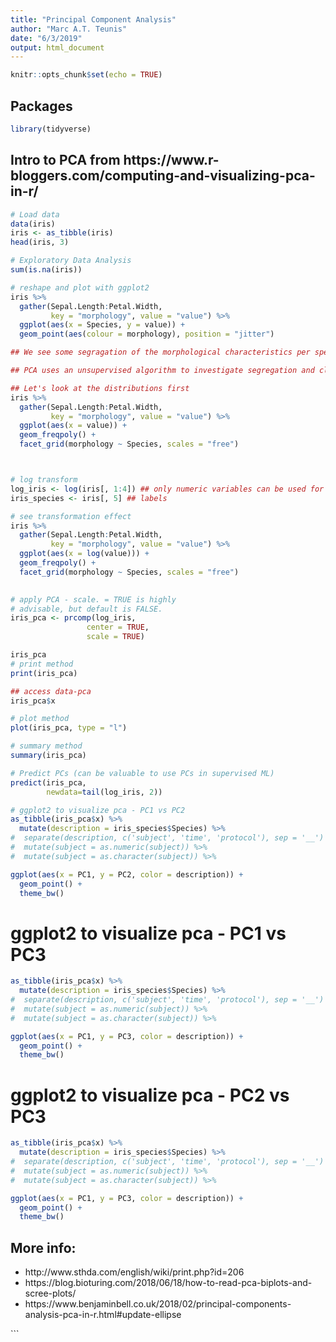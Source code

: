 ```yaml
---
title: "Principal Component Analysis"
author: "Marc A.T. Teunis"
date: "6/3/2019"
output: html_document
---
```


```r
knitr::opts_chunk$set(echo = TRUE)
```

## Packages
```r
library(tidyverse)
```


## Intro to PCA from https://www.r-bloggers.com/computing-and-visualizing-pca-in-r/

```r
# Load data
data(iris)
iris <- as_tibble(iris)
head(iris, 3)

# Exploratory Data Analysis
sum(is.na(iris))

# reshape and plot with ggplot2
iris %>%
  gather(Sepal.Length:Petal.Width, 
         key = "morphology", value = "value") %>%
  ggplot(aes(x = Species, y = value)) +
  geom_point(aes(colour = morphology), position = "jitter")

## We see some segragation of the morphological characteristics per species, maybe we can use the morphology to classify the species?

## PCA uses an unsupervised algorithm to investigate segregation and clustering of data points

## Let's look at the distributions first
iris %>%
  gather(Sepal.Length:Petal.Width, 
         key = "morphology", value = "value") %>%
  ggplot(aes(x = value)) +
  geom_freqpoly() +
  facet_grid(morphology ~ Species, scales = "free")



# log transform 
log_iris <- log(iris[, 1:4]) ## only numeric variables can be used for PCA
iris_species <- iris[, 5] ## labels

# see transformation effect
iris %>%
  gather(Sepal.Length:Petal.Width, 
         key = "morphology", value = "value") %>%
  ggplot(aes(x = log(value))) +
  geom_freqpoly() +
  facet_grid(morphology ~ Species, scales = "free")

 
# apply PCA - scale. = TRUE is highly 
# advisable, but default is FALSE. 
iris_pca <- prcomp(log_iris,
                 center = TRUE,
                 scale = TRUE) 

iris_pca
# print method
print(iris_pca)

## access data-pca
iris_pca$x

# plot method
plot(iris_pca, type = "l")

# summary method
summary(iris_pca)

# Predict PCs (can be valuable to use PCs in supervised ML)
predict(iris_pca, 
        newdata=tail(log_iris, 2))

# ggplot2 to visualize pca - PC1 vs PC2
as_tibble(iris_pca$x) %>%
  mutate(description = iris_species$Species) %>%
#  separate(description, c('subject', 'time', 'protocol'), sep = '__') %>%
#  mutate(subject = as.numeric(subject)) %>%
#  mutate(subject = as.character(subject)) %>%

ggplot(aes(x = PC1, y = PC2, color = description)) +
  geom_point() +
  theme_bw() 

```

# ggplot2 to visualize pca - PC1 vs PC3
```r
as_tibble(iris_pca$x) %>%
  mutate(description = iris_species$Species) %>%
#  separate(description, c('subject', 'time', 'protocol'), sep = '__') %>%
#  mutate(subject = as.numeric(subject)) %>%
#  mutate(subject = as.character(subject)) %>%

ggplot(aes(x = PC1, y = PC3, color = description)) +
  geom_point() +
  theme_bw() 

```

# ggplot2 to visualize pca - PC2 vs PC3
```r
as_tibble(iris_pca$x) %>%
  mutate(description = iris_species$Species) %>%
#  separate(description, c('subject', 'time', 'protocol'), sep = '__') %>%
#  mutate(subject = as.numeric(subject)) %>%
#  mutate(subject = as.character(subject)) %>%

ggplot(aes(x = PC1, y = PC3, color = description)) +
  geom_point() +
  theme_bw() 

```


## More info: 

 - http://www.sthda.com/english/wiki/print.php?id=206
 - https://blog.bioturing.com/2018/06/18/how-to-read-pca-biplots-and-scree-plots/
 - https://www.benjaminbell.co.uk/2018/02/principal-components-analysis-pca-in-r.html#update-ellipse








```


